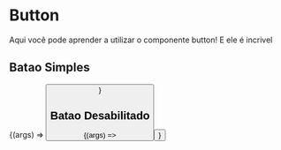 
<Meta title="Components/Commons/Button" component={Button}/>

# Button

Aqui você pode aprender a utilizar o componente button! E ele é incrivel

<ArgsTable of={Button} />

## Batao Simples

<Canvas>
    <Story 
        name="Botao Simples"
        args={{ children: "Botao Simples" }}
    >
        {(args) => <Button {...args} />}
    </Story>
</Canvas>

## Batao Desabilitado

<Canvas>
    <Story 
        name="Botao Desabilitado"
        args={{ children: "Botao Desabilitado", disabled: true }}
    >
        {(args) => <Button {...args} />}
    </Story>
</Canvas>